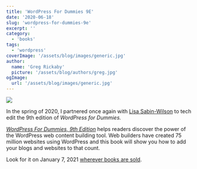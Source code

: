 ```yaml
---
title: 'WordPress For Dummies 9E'
date: '2020-06-18'
slug: 'wordpress-for-dummies-9e'
excerpt: ''
category:
  - 'books'
tags:
  - 'wordpress'
coverImage: '/assets/blog/images/generic.jpg'
author:
  name: 'Greg Rickaby'
  picture: '/assets/blog/authors/greg.jpg'
ogImage:
  url: '/assets/blog/images/generic.jpg'
---
```


<Article>

[![](/blog/images/wpfd9e.jpg)](https://smile.amazon.com/gp/product/1119696976/ref=pe_41006280_506051420_pe_re_csr_ea_lm)

In the spring of 2020, I partnered once again with [Lisa Sabin-Wilson](https://lisasabin-wilson.com/) to tech edit the 9th edition of _WordPress for Dummies._

*[WordPress For Dummies, 9th Edition](https://smile.amazon.com/gp/product/1119696976/ref=pe_41006280_506051420_pe_re_csr_ea_lm)* helps readers discover the power of the WordPress web content building tool. Web builders have created 75 million websites using WordPress and this book will show you how to add your blogs and websites to that count.

Look for it on January 7, 2021 [wherever books are sold](https://smile.amazon.com/gp/product/1119696976/ref=pe_41006280_506051420_pe_re_csr_ea_lm).

</Article>
